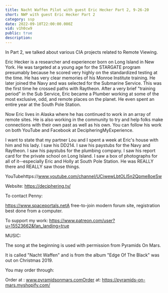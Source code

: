 ```yaml
---
title: Nacht Waffen Pilot with guest Eric Hecker Part 2, 9-26-20
short: NWP with guest Eric Hecker Part 2
category: ssp
date: 2022-09-10T22:00:00.000Z
vid: v1h0cw9
public: true
description:
---
```

In Part 2, we talked about various CIA projects related to Remote Viewing.

Eric Hecker is a researcher and experiencer born on Long Island in New York. He was targeted at a young age for the STARGATE program presumably because he scored very highly on the standardized testing at the time. He has very clear memories of his Monroe Institute training. He later joined the Navy and was selected for the Submarine Service. This was the first time he crossed paths with Raytheon. After a very brief "training period" in the Sub Service, Eric became a Plumber working at some of the most exclusive, odd, and remote places on the planet. He even spent an entire year at the South Pole Station.

Now Eric lives in Alaska where he has continued to work in an array of remote sites. He is also working in the community to try and help folks make connections with their own past as well as his own. You can follow his work on both YouTube and Facebook at DecipheringMyExperience.

I want to state that my partner Lou and I spent a week at Eric's house with him and his lady. I saw his DD214. I saw his paystubs for the Navy and Raytheon. I saw his paystubs for the plumbing company. I saw his report card for the private school on Long Island. I saw a box of photographs for all of it--especially Eric and Holly at South Pole Station. He was REALLY there and REALLY saw those things.

YouTubehttps://www.youtube.com/channel/UCiwewLbtOLl5n2Qpme8oeSw

Website: https://deciphering.tv/

To contact Penny:

https://www.spaceportals.netA free-to-join modern forum site, registration best done from a computer.

To support my work: https://www.patreon.com/user?u=15523662&fan_landing=true

MUSIC:

The song at the beginning is used with permission from Pyramids On Mars.

It is called "Nacht Waffen" and is from the album "Edge Of The Black" was out on Christmas 2019.

You may order through:

Order at : www.pyramidsonmars.comOrder at: https://pyramids-on-mars.myshopify.com/
